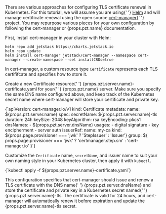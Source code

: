 <p>
  There are various approaches for configuring TLS certificate renewal in
  Kubernetes. For this tutorial, we will assume you are using{' '}
  <a href="https://helm.sh/">Helm</a> and will manage certificate renewal using
  the open source <a href="https://cert-manager.io/docs/">cert-manager</a>{' '}
  project. You may repurpose various pieces for your own configuration by
  following the cert-manager or {props.pzt.name} documentation.
</p>

First, install cert-manager in your cluster with Helm:

```shell
helm repo add jetstack https://charts.jetstack.io
helm repo update
helm install cert-manager jetstack/cert-manager --namespace cert-manager --create-namespace --set installCRDs=true
```

In cert-manager, a custom resource type `Certificate` represents
each TLS certififcate and specifies how to store it.

<p>
  Create a new <inlineCode>Certificate</inlineCode> resource{' '}
  <inlineCode>{props.pzt.server.name}-certificate.yaml</inlineCode> for your{' '}
  {props.pzt.name} server. Make sure you specify the same DNS name configured
  above, and keep track of the Kubernetes secret name where cert-manager will
  store your certificate and private key.
</p>

<CodeBlock autoCopy language="yaml">
  {`apiVersion: cert-manager.io/v1
kind: Certificate
metadata:
  name: ${props.pzt.server.name}
spec:
  secretName: ${props.pzt.server.name}-tls
  duration: 24h
  keySize: 2048
  keyAlgorithm: rsa
  keyEncoding: pkcs1
  dnsNames:
    - ${props.pzt.server.dnsName}
  usages:
    - digital signature
	- key encipherment
	- server auth
  issuerRef:
    name: my-ca
    kind: ${props.page.provisioner === 'jwk' ? 'StepIssuer' : 'Issuer'}
    group: ${
      props.page.provisioner === 'jwk'
        ? 'certmanager.step.sm'
        : 'cert-manager.io'
    }`}
</CodeBlock>

Customize the `Certificate` name, `secretName`, and issuer name to suit your own naming style in your Kubernetes cluster, then apply it with `kubectl`.

<CodeBlock autoCopy language="shell">
  {`kubectl apply -f ${props.pzt.server.name}-certificate.yaml`}
</CodeBlock>

<p>
  This configuration specifies that cert-manager should issue and renew a TLS
  certificate with the DNS name{' '}
  <inlineCode>{props.pzt.server.dnsName}</inlineCode> and store the certificate
  and private key in a Kubernetes secret named{' '}
  <inlineCode>{props.pzt.server.name}-tls</inlineCode>. The certificate is valid
  for 24 hours, and cert-manager will automatically renew it before expiration
  and update the <inlineCode>{props.pzt.server.name}-tls</inlineCode> secret.
</p>
